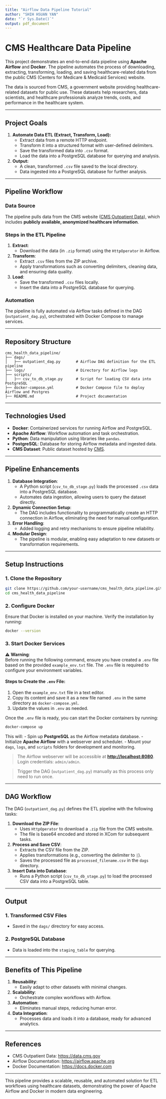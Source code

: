 ```yaml
---
title: "Airflow Data Pipeline Tutorial"
author: "SHIH HSUAN YAN"
date: "`r Sys.Date()`"
output: pdf_document
---
```


# **CMS Healthcare Data Pipeline**

This project demonstrates an end-to-end data pipeline using **Apache Airflow** and **Docker**. The pipeline automates the process of downloading, extracting, transforming, loading, and saving healthcare-related data from the public CMS (Centers for Medicare & Medicaid Services) website.

The data is sourced from CMS, a government website providing healthcare-related datasets for public use. These datasets help researchers, data scientists, and healthcare professionals analyze trends, costs, and performance in the healthcare system.

------------------------------------------------------------------------

## **Project Goals**

1.  **Automate Data ETL (Extract, Transform, Load):**
    -   Extract data from a remote HTTP endpoint.
    -   Transform it into a structured format with user-defined delimiters.
    -   Save the transformed data into `.csv` format.
    -   Load the data into a PostgreSQL database for querying and analysis.
2.  **Output:**
    -   A clean, transformed `.csv` file saved to the local directory.
    -   Data ingested into a PostgreSQL database for further analysis.

------------------------------------------------------------------------

## **Pipeline Workflow**

### **Data Source**

The pipeline pulls data from the CMS website ([CMS Outpatient Data](https://data.cms.gov)), which includes **publicly available, anonymized healthcare information**.

### **Steps in the ETL Pipeline**

1.  **Extract**:
    -   Download the data (in `.zip` format) using the `HttpOperator` in Airflow.
2.  **Transform**:
    -   Extract `.csv` files from the ZIP archive.
    -   Apply transformations such as converting delimiters, cleaning data, and ensuring data quality.
3.  **Load**:
    -   Save the transformed `.csv` files locally.
    -   Insert the data into a PostgreSQL database for querying.

### **Automation**

The pipeline is fully automated via Airflow tasks defined in the DAG (`outpatient_dag.py`), orchestrated with Docker Compose to manage services.

------------------------------------------------------------------------

## **Repository Structure**

```         
cms_health_data_pipeline/
├── dags/
│   ├── outpatient_dag.py       # Airflow DAG definition for the ETL pipeline
├── logs/                       # Directory for Airflow logs
├── scripts/
│   ├── csv_to_db_stage.py      # Script for loading CSV data into PostgreSQL
├── docker-compose.yml          # Docker Compose file to deploy Airflow and Postgres
├── README.md                   # Project documentation
```

------------------------------------------------------------------------

## **Technologies Used**

-   **Docker**: Containerized services for running Airflow and PostgreSQL.
-   **Apache Airflow**: Workflow automation and task orchestration.
-   **Python**: Data manipulation using libraries like `pandas`.
-   **PostgreSQL**: Database for storing Airflow metadata and ingested data.
-   **CMS Dataset**: Public dataset hosted by [CMS](https://data.cms.gov).

------------------------------------------------------------------------

## **Pipeline Enhancements**

1.  **Database Integration**:
    -   A Python script (`csv_to_db_stage.py`) loads the processed `.csv` data into a PostgreSQL database.
    -   Automates data ingestion, allowing users to query the dataset directly.
2.  **Dynamic Connection Setup**:
    -   The DAG includes functionality to programmatically create an HTTP connection in Airflow, eliminating the need for manual configuration.
3.  **Error Handling**:
    -   Added logging and retry mechanisms to ensure pipeline reliability.
4.  **Modular Design**:
    -   The pipeline is modular, enabling easy adaptation to new datasets or transformation requirements.

------------------------------------------------------------------------

## **Setup Instructions**

### **1. Clone the Repository**

``` bash
git clone https://github.com/your-username/cms_health_data_pipeline.git
cd cms_health_data_pipeline
```

### **2. Configure Docker**

Ensure that Docker is installed on your machine. Verify the installation by running:

``` bash
docker --version
```

### **3. Start Docker Services**

⚠ **Warning**:\
Before running the following command, ensure you have created a `.env` file based on the provided `example_env.txt` file. The `.env` file is required to configure your environment variables.

#### Steps to Create the `.env` File:

1.  Open the `example_env.txt` file in a text editor.
2.  Copy its content and save it as a new file named `.env` in the same directory as `docker-compose.yml`.
3.  Update the values in `.env` as needed.

Once the `.env` file is ready, you can start the Docker containers by running:

``` bash
docker-compose up
```

This will: - Spin up **PostgreSQL** as the Airflow metadata database. - Initialize **Apache Airflow** with a webserver and scheduler. - Mount your `dags`, `logs`, and `scripts` folders for development and monitoring.

> The Airflow webserver will be accessible at [**http://localhost:8080**](http://localhost:8080){.uri}.\
> Login credentials: `admin/admin`.

> Trigger the DAG (`outpatient_dag.py`) manually as this process only need to run once.

------------------------------------------------------------------------

## **DAG Workflow**

The DAG (`outpatient_dag.py`) defines the ETL pipeline with the following tasks:

1.  **Download the ZIP File**:
    -   Uses `HttpOperator` to download a `.zip` file from the CMS website.
    -   The file is base64 encoded and stored in XCom for subsequent tasks.
2.  **Process and Save CSV**:
    -   Extracts the CSV file from the ZIP.
    -   Applies transformations (e.g., converting the delimiter to `|`).
    -   Saves the processed file as `processed_filename.csv` in the `dags` directory.
3.  **Insert Data into Database**:
    -   Runs a Python script (`csv_to_db_stage.py`) to load the processed CSV data into a PostgreSQL table.

------------------------------------------------------------------------

## **Output**

### **1. Transformed CSV Files**

-   Saved in the `dags/` directory for easy access.

### **2. PostgreSQL Database**

-   Data is loaded into the `staging_table` for querying.

------------------------------------------------------------------------

## **Benefits of This Pipeline**

1.  **Reusability**:
    -   Easily adapt to other datasets with minimal changes.
2.  **Scalability**:
    -   Orchestrate complex workflows with Airflow.
3.  **Automation**:
    -   Eliminates manual steps, reducing human error.
4.  **Data Integration**:
    -   Processes data and loads it into a database, ready for advanced analytics.

------------------------------------------------------------------------

## **References**

-   CMS Outpatient Data: <https://data.cms.gov>
-   Airflow Documentation: <https://airflow.apache.org>
-   Docker Documentation: <https://docs.docker.com>

------------------------------------------------------------------------

This pipeline provides a scalable, reusable, and automated solution for ETL workflows using healthcare datasets, demonstrating the power of Apache Airflow and Docker in modern data engineering.
